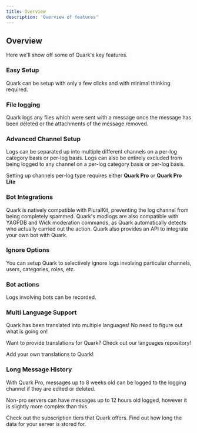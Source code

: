 ```yaml
---
title: Overview
description: 'Overview of features'
---
```


## Overview

Here we'll show off some of Quark's key features.

### Easy Setup

Quark can be setup with only a few clicks and with minimal thinking required.


### File logging

Quark logs any files which were sent with a message once the message has been deleted or the attachments of the message removed.


### Advanced Channel Setup

Logs can be separated up into multiple different channels on a per-log category basis or per-log basis. Logs can also be entirely excluded from being logged to any channel on a per-log category basis or per-log basis.

<Note>Setting up channels per-log type requires either **Quark Pro** or **Quark Pro Lite**</Note>


### Bot Integrations

Quark is natively compatible with PluralKit, preventing the log channel from being completely spammed. Quark's modlogs are also compatible with YAGPDB and Wick moderation commands, as Quark automatically detects who actually carried out the action. Quark also provides an API to integrate your own bot with Quark.


### Ignore Options

You can setup Quark to selectively ignore logs involving particular channels, users, categories, roles, etc.


### Bot actions

Logs involving bots can be recorded.


### Multi Language Support

Quark has been translated into multiple languages! No need to figure out what is going on!

<Note>Want to provide translations for Quark? Check out our languages repository!</Note>

<Card title="Languages Repository" icon="language" href="https://quark.bot/languages">
  Add your own translations to Quark!
</Card>


### Long Message History

With Quark Pro, messages up to 8 weeks old can be logged to the logging channel if they are edited or deleted.

<Note>Non-pro servers can have messages up to 12 hours old logged, however it is slightly more complex than this.</Note>

<CardGroup cols={2}>
<Card title="Subscriptions" icon="crown" href="https://quark.bot/pro">
  Check out the subscription tiers that Quark offers.
</Card>
<Card title="Data Behaviour" icon="server" href="/data/behaviour">
  Find out how long the data for your server is stored for.
</Card>
</CardGroup>